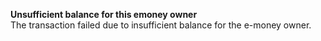   
<Card title="001003" href="/development-ressources/errors/codes/001003">  

 **Unsufficient balance for this emoney owner**  
 The transaction failed due to insufficient balance for the e-money owner.  

</Card>